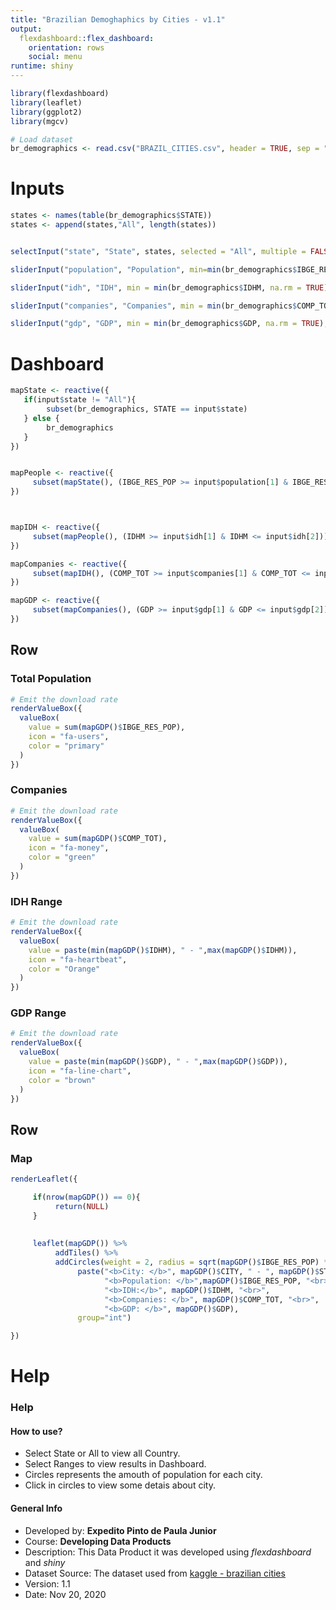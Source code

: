 ```yaml
---
title: "Brazilian Demoghaphics by Cities - v1.1"
output: 
  flexdashboard::flex_dashboard:
    orientation: rows
    social: menu
runtime: shiny
---
```


```r
library(flexdashboard)
library(leaflet)
library(ggplot2)
library(mgcv)

# Load dataset
br_demographics <- read.csv("BRAZIL_CITIES.csv", header = TRUE, sep = ";")

```

Inputs {.sidebar}
=======================================================================

```r

states <- names(table(br_demographics$STATE))
states <- append(states,"All", length(states))


selectInput("state", "State", states, selected = "All", multiple = FALSE)

sliderInput("population", "Population", min=min(br_demographics$IBGE_RES_POP, na.rm = TRUE), max=max(br_demographics$IBGE_RES_POP, na.rm = TRUE), value=c(min(br_demographics$IBGE_RES_POP, na.rm = TRUE),max(br_demographics$IBGE_RES_POP, na.rm = TRUE)), step = 1000)

sliderInput("idh", "IDH", min = min(br_demographics$IDHM, na.rm = TRUE), max=max(br_demographics$IDHM, na.rm = TRUE), value=c(min(br_demographics$IDHM, na.rm = TRUE),max(br_demographics$IDHM, na.rm = TRUE)), step = 0.001)

sliderInput("companies", "Companies", min = min(br_demographics$COMP_TOT, na.rm = TRUE), max=max(br_demographics$COMP_TOT, na.rm = TRUE), value = c(min(br_demographics$COMP_TOT, na.rm = TRUE),max(br_demographics$COMP_TOT, na.rm = TRUE)), step = 1)

sliderInput("gdp", "GDP", min = min(br_demographics$GDP, na.rm = TRUE), max=max(br_demographics$GDP, na.rm = TRUE), value = c(min(br_demographics$GDP, na.rm = TRUE),max(br_demographics$GDP, na.rm=TRUE)), step = 1)


```

Dashboard
=====================================

```r

mapState <- reactive({
   if(input$state != "All"){
        subset(br_demographics, STATE == input$state)
   } else {
        br_demographics 
   }
})


mapPeople <- reactive({
     subset(mapState(), (IBGE_RES_POP >= input$population[1] & IBGE_RES_POP <= input$population[2]))
})



mapIDH <- reactive({
     subset(mapPeople(), (IDHM >= input$idh[1] & IDHM <= input$idh[2]))
})

mapCompanies <- reactive({
     subset(mapIDH(), (COMP_TOT >= input$companies[1] & COMP_TOT <= input$companies[2]))
})

mapGDP <- reactive({
     subset(mapCompanies(), (GDP >= input$gdp[1] & GDP <= input$gdp[2]))
})

```

Row
-------------------------------------

### Total Population {.value-box}

```r
# Emit the download rate
renderValueBox({
  valueBox(
    value = sum(mapGDP()$IBGE_RES_POP),
    icon = "fa-users",
    color = "primary"
  )
})

```


### Companies {.value-box}

```r
# Emit the download rate
renderValueBox({
  valueBox(
    value = sum(mapGDP()$COMP_TOT),
    icon = "fa-money",
    color = "green"
  )
})

```


### IDH Range {.value-box}

```r
# Emit the download rate
renderValueBox({
  valueBox(
    value = paste(min(mapGDP()$IDHM), " - ",max(mapGDP()$IDHM)),
    icon = "fa-heartbeat",
    color = "Orange"
  )
})

```


### GDP Range {.value-box}

```r
# Emit the download rate
renderValueBox({
  valueBox(
    value = paste(min(mapGDP()$GDP), " - ",max(mapGDP()$GDP)),
    icon = "fa-line-chart",
    color = "brown"
  )
})

```



Row
------------------------------------
   
### Map

```r

renderLeaflet({

     if(nrow(mapGDP()) == 0){
          return(NULL)
     }
     
     
     leaflet(mapGDP()) %>%
          addTiles() %>%
          addCircles(weight = 2, radius = sqrt(mapGDP()$IBGE_RES_POP) * 30, popup = 
               paste("<b>City: </b>", mapGDP()$CITY, " - ", mapGDP()$STATE, "<br>",
                     "<b>Population: </b>",mapGDP()$IBGE_RES_POP, "<br>",
                     "<b>IDH:</b>", mapGDP()$IDHM, "<br>",
                     "<b>Companies: </b>", mapGDP()$COMP_TOT, "<br>",
                     "<b>GDP: </b>", mapGDP()$GDP), 
               group="int")

})

```  


Help
=====================================

### Help

#### How to use?
- Select State or All to view all Country.
- Select Ranges to view results in Dashboard.
- Circles represents the amouth of population for each city.
- Click in circles to view some detais about city.


#### General Info
- Developed by: **Expedito Pinto de Paula Junior**
- Course: **Developing Data Products**
- Description: This Data Product it was developed using *flexdashboard* and *shiny*
- Dataset Source: The dataset used from [kaggle -  brazilian cities](https://www.kaggle.com/crisparada/brazilian-cities)
- Version: 1.1
- Date: Nov 20, 2020